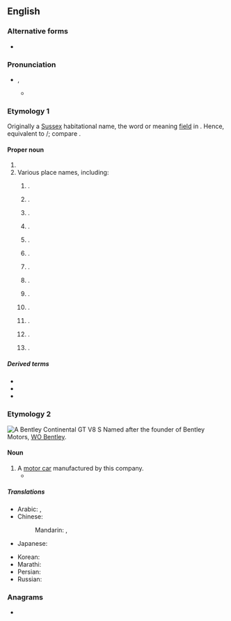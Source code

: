 ==English==
{{wikipedia}}
{{slim-wikipedia|Bentley (disambiguation)}}

===Alternative forms===
* {{alter|en|Bently}}

===Pronunciation===
* {{enPR|bĕnt'lē}}, {{IPA|en|/ˈbentliː/}}
** {{audio|en|LL-Q1860 (eng)-Vealhurl-Bentley.wav|Audio (UK)}}

===Etymology 1===
Originally a [[Sussex]] habitational name, the word {{m|ang|leah}} or {{m|ang|leag}} meaning [[field]] in {{der|en|ang|-}}. Hence, equivalent to {{af|en|bent|t1=bent-grass|-leigh}}/{{m|en|lea||meadow, field}}; compare {{mention|en|Bentham}}.

====Proper noun====
{{en-proper noun}}

# {{surname|en|A=An|English [[habitational]]|from=Old English}}
# Various place names, including:
## {{place|en|suburb|city/Perth|s/Western Australia}}.
## {{place|en|town|p/Alberta|c/Canada}}.
## {{place|en|hamlet|co/East Riding of Yorkshire|cc/England}}.
## {{place|en|village|dist/East Hampshire|co/Hampshire|cc/England}}.
## {{place|en|village|dist/Babergh|co/Suffolk|cc/England}} {{q|OS grid ref TM1136}}.
## {{place|en|suburb|town/Doncaster|co/South Yorkshire|cc/England}}.
## {{place|en|village|dist/North Warwickshire|co/Warwickshire|cc/England}}.
## {{place|en|area|bor/Walsall|co/West Midlands|cc/England}}.
## {{place|en|village|dist/Bromsgrove|co/Worcestershire|cc/England}}.
## {{place|en|small town|co/Hancock County|s/Illinois|c/USA}}.
## {{place|en|small city|co/Sedgwick County|s/Kansas|c/USA}}.
## {{place|en|unincorporated community|co/Bay County|s/Michigan|c/USA}}.
## {{place|en|unincorporated community|co/Hettinger County|s/North Dakota|c/USA}}.

=====Derived terms=====
* {{l|en|Bentleyan}}
* {{l|en|Bentley Heath}}
* {{l|en|Great Bentley}}

===Etymology 2===
[[File:Bentley Continental GT V8 S, Techno-Classica 2018, Essen (IMG 9623).jpg|thumb|A Bentley Continental GT V8 S]]
Named after the founder of Bentley Motors, [[w:WO Bentley|WO Bentley]].

====Noun====
{{en-noun}}

# A [[motor car]] manufactured by this company.
#* {{quote-book|en|year=2014|author=[[w:Ian McEwan|Ian McEwan]]|title=[[w:The Children Act (novel)|The Children Act]]|publisher=Penguin Random House (2018)|page=148|passage=The car she reclined in was a 1960s '''Bentley'''.}}

=====Translations=====
{{trans-top|British car}}
* Arabic: {{t|ar|بِنْتْلِي|m}}, {{t|ar|بِنْتْلِي|m|tr=bentlī}}
* Chinese:
*: Mandarin: {{t+|cmn|賓利|sc=Hani}}, {{t+|cmn|宾利|tr=Bīnlì|sc=Hani}}
* Japanese: {{t|ja|ベントレー|tr=Bentorē}}
{{trans-mid}}
* Korean: {{t|ko|^벤틀리}}
* Marathi: {{t|mr|बेन्ट्ली|f}}
* Persian: {{t|fa|بنتلی|tr=bentli}}
* Russian: {{t|ru|Бе́нтли|f|tr=Bɛ́ntli}}
{{trans-bottom}}

===Anagrams===
* {{anagrams|en|a=beelnty|bleynte}}

{{topics|en|Automobiles}}